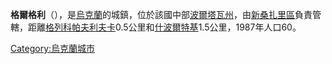 '''格爾格利'''（{{lang-uk|Гергели}}），是[[烏克蘭|烏克蘭]]的城鎮，位於該國中部[[波爾塔瓦州|波爾塔瓦州]]，由[[新桑扎里區|新桑扎里區]]負責管轄，距離[[格列科帕夫利夫卡|格列科帕夫利夫卡]]0.5公里和[[什波爾特基_(新桑扎里區)|什波爾特基]]1.5公里，1987年人口60。

{{Ukraine-geo-stub}}
[[Category:烏克蘭城市|Category:烏克蘭城市]]